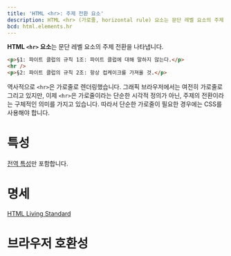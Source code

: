 ```yaml
---
title: 'HTML <hr>: 주제 전환 요소'
description: HTML <hr> (가로줄, horizontal rule) 요소는 문단 레벨 요소의 주제 전환을 나타냅니다.
bcd: html.elements.hr
---
```


**HTML `<hr>` 요소**는 문단 레벨 요소의 주제 전환을 나타냅니다.

```html hidden name=demo
<p>§1: 파이트 클럽의 규칙 1조: 파이트 클럽에 대해 말하지 않는다.</p>
<hr />
<p>§2: 파이트 클럽의 규칙 2조: 항상 컵케이크를 가져올 것.</p>
```

<LiveExample height={180} lang="html" name="demo" />

역사적으로 `<hr>`은 가로줄로 렌더링했습니다. 그래픽 브라우저에서는 여전히 가로줄로 그리고 있지만, 이제 `<hr>`은 가로줄이라는 단순한 시각적 정의가 아닌, 주제의 전환이라는 구체적인 의미를 가지고 있습니다. 따라서 단순한 가로줄이 필요한 경우에는 CSS를 사용해야 합니다.

# 특성

[전역 특성](/docs/Web/HTML/Global_attributes)만 포함합니다.

# 명세

[HTML Living Standard](https://html.spec.whatwg.org/multipage/semantics.html#the-hr-element)

# 브라우저 호환성

<BrowserCompat data={props.bcd} />
